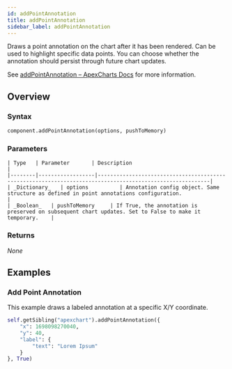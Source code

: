 ```yaml
---
id: addPointAnnotation
title: addPointAnnotation
sidebar_label: addPointAnnotation
---
```


Draws a point annotation on the chart after it has been rendered. Can be used to highlight specific data points. You can choose whether the annotation should persist through future chart updates.

See [addPointAnnotation – ApexCharts Docs](https://apexcharts.com/docs/methods/#addpointannotation) for more information.

## Overview

### Syntax

```python
component.addPointAnnotation(options, pushToMemory)
```

### Parameters

<APITable>

    | Type   | Parameter       | Description                                                                                              |
    |--------|------------------|----------------------------------------------------------------------------------------------------------|
    | _Dictionary_   | options          | Annotation config object. Same structure as defined in point annotations configuration.                 |
    | _Boolean_   | pushToMemory     | If True, the annotation is preserved on subsequent chart updates. Set to False to make it temporary.    |

</APITable>

### Returns

_None_

## Examples

### Add Point Annotation

This example draws a labeled annotation at a specific X/Y coordinate.

```python
self.getSibling("apexchart").addPointAnnotation({
    "x": 1698098270040,
    "y": 40,
    "label": {
        "text": "Lorem Ipsum"
    }
}, True)
```
